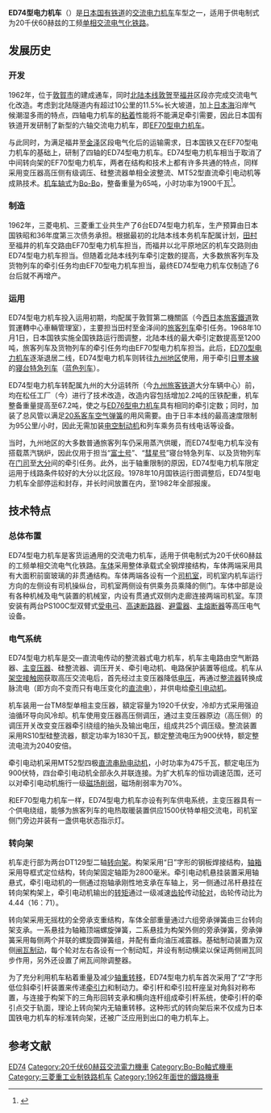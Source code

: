 {{noteTA
|G1=Railway
}}
{{Infobox Locomotive
| name = ED74
| image = 
| caption =
| type = [[电力机车|电力机车]]
| origin = {{JAP}}
| builder = [[三菱电机|三菱电机]]、[[三菱重工业|三菱重工业]]
| roadnumber = 
| builddate = 1962年
| totalproduction = 6台
| user = {{flagicon|Japan}} [[日本国有铁道|日本国有铁道]]
| data = 
| whytetype = 0-4-4-0
| uicclass = Bo'Bo'
| gauge = 1,067毫米
| wheeldiameter = 1,120毫米
| axleload = 16.25吨
| wheelbase = 2,800毫米
| minimumcurve = 
| length = 14,300毫米（车钩中心距）
| width = 2,805毫米
| height = 4,260毫米（降弓状态）
| weight = 65.0吨
| bogies = DT129
| sandcap = 
| electricsystem = [[交流电|AC]] 20kV 60Hz
| transmission = 交—直流电
| tractionmotors = MT52 × 4
| topspeed = 100公里/小时
| sustainedspeed = 45.6公里/小时
| poweroutput = 1,900千瓦（小时）
| tractiveeffort = 14,100公斤（持续）
| locobrakes = EL14AS自动空气制动机、手制动机
| locobrakepower = 
| locobrakeforce = 
| trainbrakes = 
| safety = [[自動列車停止裝置|ATS-S]]
| widenotes = 
}}
'''ED74型电力机车'''（{{lang-ja|ED74形電気機関車}}）是[[日本国有铁道|日本国有铁道]]的[[交流电|交流]][[电力机车|电力机车]]车型之一，适用于供电制式为20千伏60赫兹的工频[[單相交流電|单相交流]][[电气化铁路|电气化铁路]]。

==发展历史==
=== 开发 ===
1962年，位于[[敦賀市|敦賀市]]的{{tsl|ja|北陸トンネル|北陆隧道}}建成通车，同时[[北陸本線|北陆本线]][[敦賀站|敦贺]]至[[福井車站_(福井縣)|福井]]区段亦完成交流电气化改造。考虑到北陆隧道内有超过10公里的11.5‰长大坡道，加上[[日本海|日本海]]沿岸气候潮湿多雨的特点，四轴电力机车的[[粘着|粘着]]性能将不能满足牵引需要，因此日本国有铁道开发研制了新型的六轴交流电力机车，即[[日本國鐵EF70型電力機車|EF70型电力机车]]。

与此同时，为满足福井至[[金澤站|金泽]]区段电气化后的运输需求，日本国铁又在EF70型电力机车的基础上，研制了四轴的ED74型电力机车。ED74型电力机车相当于取消了中间转向架的EF70型电力机车，两者在结构和技术上都有许多共通的特点，同样采用变压器高压侧有级调压、硅整流器单相全波整流、MT52型直流牵引电动机等成熟技术。[[机车轴式|机车轴式]]为[[Bo-Bo|Bo-Bo]]，整备重量为65吨，小时功率为1900千瓦<ref name=jiten>{{cite book |author= 日本国有鉄道 |title= {{lang|ja|鉄道辞典 補遺版}} |chapter = {{lang|ja|シリコン整流器形機関車}} |year= 1966 |publisher= 日本国有鉄道  | language = ja |isbn= |page=116}}</ref>。

=== 制造 ===
1962年，三菱电机、三菱重工业共生产了6台ED74型电力机车，生产预算由日本国铁昭和36年度第三次债务承担。根据最初的北陆本线本务机车配属计划，[[田村站_(滋贺县)|田村]]至福井的机车交路由EF70型电力机车担当，而福井以北平原地区的机车交路则由ED74型电力机车担当。但随着北陆本线列车牵引定数的提高，大多数旅客列车及货物列车的牵引任务均由EF70型电力机车担当，最终ED74型电力机车仅制造了6台后就不再增产。

=== 运用 ===
ED74型电力机车投入运用初期，均配属于敦賀第二機關區（今[[西日本旅客鐵道|西日本旅客鐵道]]{{tsl|ja|敦賀地域鉄道部|敦賀地域鐵道部}}敦賀運轉中心車輛管理室），主要担当田村至金泽间的[[旅客列车|旅客列车]]牵引任务。1968年10月1日，日本国铁实施全国铁路运行图调整，北陆本线的最大牵引定数提高至1200吨，旅客列车及货物列车的牵引任务均由EF70型电力机车担当。此后，[[日本國鐵ED70型電力機車|ED70型电力机车]]逐渐退居二线，ED74型电力机车则转往[[九州_(日本)|九州地区]]使用，用于牵引[[日豐本線|日豐本線]]的[[寢台列車|寝台]][[特急列车|特急列车]]（[[藍色列車_(日本)|蓝色列车]]）。

ED74型电力机车转配属九州的大分运转所（今[[九州旅客铁道|九州旅客铁道]]{{tsl|ja|大分鉄道事業部|大分铁道事业部}}大分车辆中心）前，均在松任工厂（今{{tsl|ja|金沢総合車両所|金泽综合车辆所}}）进行了技术改造，改造内容包括增加2.2吨的压铁配重，机车整备重量提高至67.2吨，使之与[[日本國鐵ED76型電力機車|ED76型电力机车]]具有相同的牵引定数；同时，加装了总风管以满足[[日本国铁20系客车|20系客车]][[空气弹簧|空气弹簧]]的用风需要。由于日丰本线的最高速度限制为95公里/小时，因此无需加装[[电空制动机|电空制动机]]和列车乘务员有线电话等设备。

当时，九州地区的大多数普通旅客列车仍采用蒸汽供暖，而ED74型电力机车没有搭载蒸汽锅炉，因此仅用于担当“[[富士號列車|富士号]]”、“[[彗星號列車|彗星号]]”寝台特急列车、以及货物列车在[[門司車站|门司]]至[[大分車站|大分]]间的牵引任务。此外，出于轴重限制的原因，ED74型电力机车限定运用于线路条件较好的大分以北区段。1978年10月国铁运行图调整后，ED74型电力机车全部停运和封存，并长时间放置在{{tsl|ja|高城駅|高城车站}}内，至1982年全部报废。

== 技术特点 ==
=== 总体布置 ===
ED74型电力机车是客货运通用的交流电力机车，适用于供电制式为20千伏60赫兹的工频单相交流电气化铁路。[[车体|车体]]采用整体承载式全钢焊接结构，车体两端采用具有大面积前窗玻璃的非贯通结构。车体两端各设有一个[[司机室|司机室]]，司机室内机车运行方向的左侧设有司机操纵台，司机室两侧设有供乘务员乘降的侧门。车体中部是设有各种机械及电气装置的机械室，内设有贯通式双侧内走廊连接两端司机室。车顶安装有两台PS100C型双臂式[[受电弓|受电弓]]、[[斷路器|高速断路器]]、[[避雷器|避雷器]]、[[熔断器|主熔断器]]等高压电气设备。

=== 电气系统 ===
ED74型电力机车是交—直流电传动的整流器式电力机车，机车主电路由空气断路器、[[變壓器|主变压器]]、硅整流器、调压开关、牵引电动机、电路保护装置等组成。机车从[[架空接触网|架空接触网]]获取高压交流电后，首先经过主变压器降低[[电压|电压]]，再通过[[整流器|整流器]]转换成脉流电（即方向不变而只有电压变化的[[直流电|直流电]]），并供电给[[牵引电动机|牵引电动机]]。

机车装用一台TM8型单相主变压器，額定容量为1920千伏安，冷却方式采用强迫油循环导向风冷却。机车使用变压器高压侧调压，通过主变压器原边（高压侧）的调压开关改变变压器牵引绕组的抽头及输出电压，组成共25个调压级。整流装置采用RS10型硅整流器，额定功率为1830千瓦，额定整流电压为900伏特，额定整流电流为2040安倍。

牵引电动机采用MT52型四极[[直流电动机|直流串励电动机]]，小时功率为475千瓦，额定电压为900伏特，四台牵引电动机全部永久并联连接。为扩大机车的恒功调速范围，还可以对牵引电动机施行一级[[磁场削弱|磁场削弱]]，磁场削弱率为70%。

和EF70型电力机车一样，ED74型电力机车亦设有列车供电系统，主变压器具有一个供电绕组，能够为旅客列车的电热取暖装置供应1500伏特单相交流电，司机室侧门旁边并装有一盏供电状态指示灯。

=== 转向架 ===
机车走行部为两台DT129型二轴[[转向架|转向架]]。构架采用“日”字形的钢板焊接结构，[[轴箱|轴箱]]采用导框式定位结构，转向架固定轴距为2800毫米。牵引电动机悬挂装置采用轴悬式，牵引电动机的一侧通过抱轴承刚性地支承在车轴上，另一侧通过吊杆悬挂在转向架构架上，牵引电动机输出的[[转矩|转矩]]通过一级减速[[齿轮|齿轮]]传动[[轮对|轮对]]，齿轮传动比为4.44（16：71）。

转向架采用无摇枕的全旁承支重结构，车体全部重量通过六组旁承弹簧由三台转向架支承。一系悬挂为轴箱顶端螺旋弹簧，二系悬挂为构架外侧的旁承弹簧，旁承弹簧采用每侧两个并联的螺旋圆弹簧组，并配有垂向油压减震器。基础制动装置为双侧[[闸瓦制动|闸瓦制动]]，每个轮对左右各设有一个制动缸，并设有制动横梁以保证两侧闸瓦同步作用，另外还设置了闸瓦间隙调整器。

为了充分利用机车粘着重量及减少[[轴重转移|轴重转移]]，ED74型电力机车首次采用了“Z”字形低位斜牵引杆装置来传递[[牵引力|牵引力]]和制动力。牵引杆和牵引拉杆座呈对角斜对称布置，与连接于构架下的三角形回转支承和横向连杆组成牵引杆系统，使牵引杆的牵引点交于轨面，理论上转向架内无轴重转移。这种形式的转向架后来不仅成为日本国铁电力机车的标准转向架，还被广泛应用到出口的电力机车上。

==参考文献==
{{Portal|日本鐵路}}
{{Reflist}}

{{日本國鐵新性能電力機車}}

{{DEFAULTSORT:JNR ED74}}
[[Category:日本國有鐵道電力機車|ED74]]
[[Category:20千伏60赫茲交流電力機車|Category:20千伏60赫茲交流電力機車]]
[[Category:Bo-Bo軸式機車|Category:Bo-Bo軸式機車]]
[[Category:三菱重工业制铁路机车|Category:三菱重工业制铁路机车]]
[[Category:1962年面世的鐵路機車|Category:1962年面世的鐵路機車]]